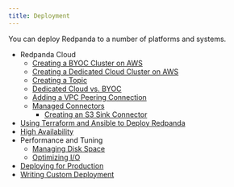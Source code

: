 ```yaml
---
title: Deployment
---
```


<head>
    <meta name="title" content="Deployment | Redpanda Docs"/>
    <meta name="description" content="Deployment index page."/>
</head>

You can deploy Redpanda to a number of platforms and systems.

- Redpanda Cloud
  - [Creating a BYOC Cluster on AWS](../deployment/cloud/create-byoc-cluster-aws)
  - [Creating a Dedicated Cloud Cluster on AWS](../deployment/cloud/create-dedicated-cloud-cluster-aws)
  - [Creating a Topic](../deployment/cloud/create-topic)
  - [Dedicated Cloud vs. BYOC](../deployment/cloud/dedicated-byoc)
  - [Adding a VPC Peering Connection](../deployment/cloud/vpc-peering)
  - [Managed Connectors](../deployment/cloud/managed-connectors)
    - [Creating an S3 Sink Connector](../deployment/cloud/managed-connectors/create-s3-sink-connector)
- [Using Terraform and Ansible to Deploy Redpanda](./production-deployment-automation)
- [High Availability](./high-availability)
- Performance and Tuning
    - [Managing Disk Space](disk-utilization)
    - [Optimizing I/O](./io-optimization)
- [Deploying for Production](./production-deployment)
- [Writing Custom Deployment](./custom-deployment)
